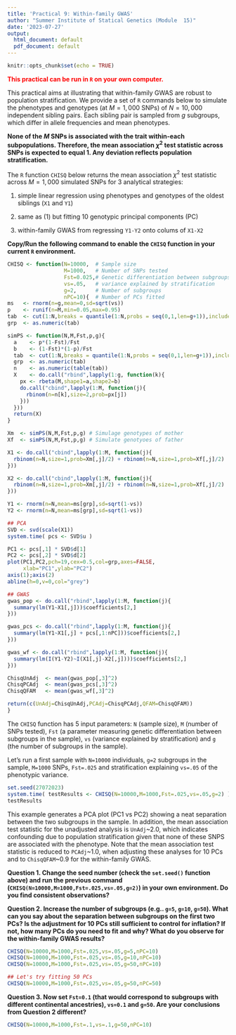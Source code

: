 ```yaml
---
title: 'Practical 9: Within-family GWAS'
author: "Summer Institute of Statical Genetics (Module  15)"
date: '2023-07-27'
output:
  html_document: default
  pdf_document: default
---
```


```r
knitr::opts_chunk$set(echo = TRUE)
```

<span style="color:red;">**This practical can be run in `R` on your own computer.**</span>

<!-- ## Part 1: Population stratification -->

This practical aims at illustrating that within-family GWAS are robust to population stratification. We provide a set of `R` commands below to simulate the phenotypes and genotypes (at $M=1,000$ SNPs) of $N=10,000$ independent sibling pairs. Each sibling pair is sampled from $g$ subgroups, which differ in allele frequencies and mean phenotypes.

**None of the $M$ SNPs is associated with the trait within-each subpopulations. Therefore, the mean association $\chi^2$ test statistic across SNPs is expected to equal 1. Any deviation reflects population stratification.**

The `R` function `CHISQ` below returns the mean association $\chi^2$ test statistic across $M=1,000$ simulated SNPs for 3 analytical strategies:

(1) simple linear regression using phenotypes and genotypes of the oldest siblings (`X1` and `Y1`)

(2) same as (1) but fitting 10 genotypic principal components (PC)

(3) within-family GWAS from regressing `Y1-Y2` onto colums of `X1-X2`

**Copy/Run the following command to enable the `CHISQ` function in your current `R` environment.**

```R
CHISQ <- function(N=10000,  # Sample size
                  M=1000,   # Number of SNPs tested 
                  Fst=0.025,# Genetic differentiation between subgroups
                  vs=.05,   # variance explained by stratification
                  g=2,      # Number of subgroups
                  nPC=10){  # Number of PCs fitted
ms   <- rnorm(n=g,mean=0,sd=sqrt(vs))
p    <- runif(n=M,min=0.05,max=0.95)
tab  <- cut(1:N,breaks = quantile(1:N,probs = seq(0,1,len=g+1)),include.lowest = TRUE)
grp  <- as.numeric(tab)

simPS <- function(N,M,Fst,p,g){
  a    <- p*(1-Fst)/Fst
  b    <- (1-Fst)*(1-p)/Fst
  tab  <- cut(1:N,breaks = quantile(1:N,probs = seq(0,1,len=g+1)),include.lowest = TRUE)
  grp  <- as.numeric(tab)
  n    <- as.numeric(table(tab))
  X    <- do.call("rbind",lapply(1:g, function(k){
    px <- rbeta(M,shape1=a,shape2=b)
    do.call("cbind",lapply(1:M, function(j){
      rbinom(n=n[k],size=2,prob=px[j])
    }))
  }))
  return(X)
}

Xm  <- simPS(N,M,Fst,p,g) # Simulage genotypes of mother
Xf  <- simPS(N,M,Fst,p,g) # Simulate genotyoes of father

X1 <- do.call("cbind",lapply(1:M, function(j){
  rbinom(n=N,size=1,prob=Xm[,j]/2) + rbinom(n=N,size=1,prob=Xf[,j]/2)
}))

X2 <- do.call("cbind",lapply(1:M, function(j){
  rbinom(n=N,size=1,prob=Xm[,j]/2) + rbinom(n=N,size=1,prob=Xf[,j]/2)
}))

Y1 <- rnorm(n=N,mean=ms[grp],sd=sqrt(1-vs))
Y2 <- rnorm(n=N,mean=ms[grp],sd=sqrt(1-vs))

## PCA
SVD <- svd(scale(X1))
system.time( pcs <- SVD$u )

PC1 <- pcs[,1] * SVD$d[1]
PC2 <- pcs[,2] * SVD$d[2]
plot(PC1,PC2,pch=19,cex=0.5,col=grp,axes=FALSE,
     xlab="PC1",ylab="PC2")
axis(1);axis(2)
abline(h=0,v=0,col="grey")

## GWAS
gwas_pop <- do.call("rbind",lapply(1:M, function(j){
  summary(lm(Y1~X1[,j]))$coefficients[2,]
}))

gwas_pcs <- do.call("rbind",lapply(1:M, function(j){
  summary(lm(Y1~X1[,j] + pcs[,1:nPC]))$coefficients[2,]
}))

gwas_wf <- do.call("rbind",lapply(1:M, function(j){
  summary(lm(I(Y1-Y2)~I(X1[,j]-X2[,j])))$coefficients[2,]
}))

ChisqUnAdj  <- mean(gwas_pop[,3]^2)
ChisqPCAdj  <- mean(gwas_pcs[,3]^2)
ChisqQFAM   <- mean(gwas_wf[,3]^2)

return(c(UnAdj=ChisqUnAdj,PCAdj=ChisqPCAdj,QFAM=ChisqQFAM))
} 
```

The `CHISQ` function has 5 input parameters: `N` (sample size), `M` (number of SNPs tested), `Fst` (a parameter measuring genetic differentiation between subgroups in the sample), `vs` (variance explained by stratification) and `g` (the number of subgroups in the sample).

Let's run a first sample with `N=10000` individuals, `g=2` subgroups in the sample, `M=1000` SNPs, `Fst=.025` and stratification explaining `vs=.05` of the phenotypic variance.

```R
set.seed(27072023)
system.time( testResults <- CHISQ(N=10000,M=1000,Fst=.025,vs=.05,g=2) )
testResults
```  

This example generates a PCA plot (PC1 vs PC2) showing a neat separation between the two subgroups in the sample. In addition, the mean association test statistic for the unadjusted analysis is `UnAdj`~2.0, which indicates confounding due to population stratification given that none of these SNPS are associated with the phenotype. Note that the mean association test statistic is reduced to `PCAdj`~1.0, when adjusting these analyses for 10 PCs and to `ChisqQFAM`~0.9 for the within-family GWAS.

**Question 1. Change the seed number (check the `set.seed()` function above) and run the previous command (`CHISQ(N=10000,M=1000,Fst=.025,vs=.05,g=2)`) in your own environment. Do you find consistent observations?**

**Question 2. Increase the number of subgroups (e.g.. `g=5`, `g=10`, `g=50`). What can you say about the separation between subgroups on the first two PCs? Is the adjustment for 10 PCs still sufficient to control for inflation? If not, how many PCs do you need to fit and why? What do you observe for the within-family GWAS results?**

```R
CHISQ(N=10000,M=1000,Fst=.025,vs=.05,g=5,nPC=10)
CHISQ(N=10000,M=1000,Fst=.025,vs=.05,g=10,nPC=10)
CHISQ(N=10000,M=1000,Fst=.025,vs=.05,g=50,nPC=10)

## Let's try fitting 50 PCs
CHISQ(N=10000,M=1000,Fst=.025,vs=.05,g=50,nPC=50)
```  

**Question 3. Now set `Fst=0.1` (that would correspond to subgroups with different continental ancestries), `vs=0.1` and `g=50`. Are your conclusions from Question 2 different?**

```R
CHISQ(N=10000,M=1000,Fst=.1,vs=.1,g=50,nPC=10)
```  
<!-- ## Part 2. GWAX -->

